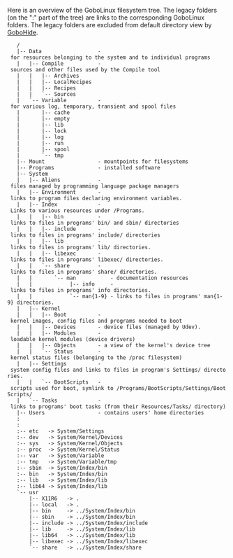 Here is an overview of the GoboLinux filesystem tree.  The legacy folders (on
the ":" part of the tree) are links to the corresponding GoboLinux folders.
The legacy folders are excluded from default directory view by [[GoboHide]].

    / 
    |-- Data                  - for resources belonging to the system and to individual programs 
    |   |-- Compile           - sources and other files used by the Compile tool
    |   |   |-- Archives 
    |   |   |-- LocalRecipes
    |   |   |-- Recipes
    |   |   `-- Sources 
    |   `-- Variable          - for various log, temporary, transient and spool files
    |       |-- cache 
    |       |-- empty 
    |       |-- lib 
    |       |-- lock 
    |       |-- log 
    |       |-- run 
    |       |-- spool 
    |       `-- tmp
    |-- Mount                 - mountpoints for filesystems
    |-- Programs              - installed software
    |-- System
    |   |-- Aliens            - files managed by programming language package managers
    |   |-- Environment       - links to program files declaring environment variables. 
    |   |-- Index             - Links to various resources under /Programs.
    |   |   |-- bin           - links to files in programs' bin/ and sbin/ directories
    |   |   |-- include       - links to files in programs' include/ directories
    |   |   |-- lib           - links to files in programs' lib/ directories.
    |   |   |-- libexec       - links to files in programs' libexec/ directories.
    |   |   `-- share         - links to files in programs' share/ directories.
    |   |       `-- man           - documentation resources
    |   |            |-- info     - links to files in programs' info directories.
    |   |            `-- man{1-9} - links to files in programs' man{1-9} directories.
    |   |-- Kernel
    |   |   |-- Boot          - kernel images, config files and programs needed to boot
    |   |   |-- Devices       - device files (managed by Udev).
    |   |   |-- Modules       - loadable kernel modules (device drivers)
    |   |   |-- Objects       - a view of the kernel's device tree 
    |   |   `-- Status        - kernel status files (belonging to the /proc filesystem)
    |   |-- Settings          - system config files and links to files in program's Settings/ directories.
    |   |   `-- BootScripts   - scripts used for boot, symlink to /Programs/BootScripts/Settings/BootScripts/
    |   `-- Tasks             - links to programs' boot tasks (from their Resources/Tasks/ directory)
    |-- Users                 - contains users' home directories
    : 
    : 
    :-- etc   -> System/Settings 
    :-- dev   -> System/Kernel/Devices 
    :-- sys   -> System/Kernel/Objects 
    :-- proc  -> System/Kernel/Status 
    :-- var   -> System/Variable 
    :-- tmp   -> System/Variable/tmp 
    :-- sbin  -> System/Index/bin 
    :-- bin   -> System/Index/bin 
    :-- lib   -> System/Index/lib 
    :-- lib64 -> System/Index/lib 
    `-- usr 
        |-- X11R6   -> . 
        |-- local   -> . 
        |-- bin     -> ../System/Index/bin 
        |-- sbin    -> ../System/Index/bin 
        |-- include -> ../System/Index/include 
        |-- lib     -> ../System/Index/lib 
        |-- lib64   -> ../System/Index/lib 
        |-- libexec -> ../System/Index/libexec
        `-- share   -> ../System/Index/share 
